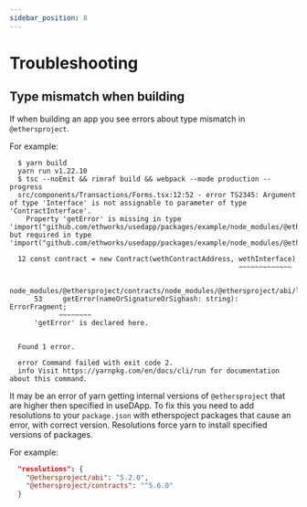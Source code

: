 ```yaml
---
sidebar_position: 8
---
```


# Troubleshooting

## Type mismatch when building

If when building an app you see errors about type mismatch in ``@ethersproject``. 

For example:

```
  $ yarn build
  yarn run v1.22.10
  $ tsc --noEmit && rimraf build && webpack --mode production --progress
  src/components/Transactions/Forms.tsx:12:52 - error TS2345: Argument of type 'Interface' is not assignable to parameter of type 'ContractInterface'.
    Property 'getError' is missing in type 'import("github.com/ethworks/usedapp/packages/example/node_modules/@ethersproject/abi/lib/interface").Interface' but required in type 'import("github.com/ethworks/usedapp/packages/example/node_modules/@ethersproject/contracts/node_modules/@ethersproject/abi/lib/interface").Interface'.

  12 const contract = new Contract(wethContractAddress, wethInterface)
                                                        ~~~~~~~~~~~~~

    node_modules/@ethersproject/contracts/node_modules/@ethersproject/abi/lib/interface.d.ts:53:5
      53     getError(nameOrSignatureOrSighash: string): ErrorFragment;
            ~~~~~~~~
      'getError' is declared here.


  Found 1 error.

  error Command failed with exit code 2.
  info Visit https://yarnpkg.com/en/docs/cli/run for documentation about this command.

```

It may be an error of yarn getting internal versions of ``@ethersproject`` that are higher then specified in useDApp.
To fix this you need to add resolutions to your ``package.json`` with etherspoject packages that cause an error, with correct version.
Resolutions force yarn to install specified versions of packages.

For example:

```json
  "resolutions": {
    "@ethersproject/abi": "5.2.0",
    "@ethersproject/contracts": "^5.6.0"
  }
```
